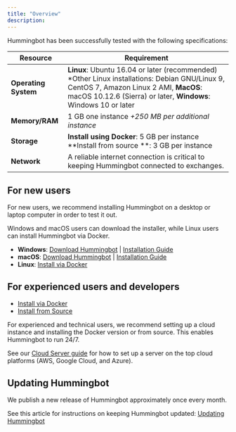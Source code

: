 ```yaml
---
title: "Overview"
description:
---
```


Hummingbot has been successfully tested with the following specifications:

| Resource             | Requirement                                                                                                                                                                                                |
| -------------------- | ---------------------------------------------------------------------------------------------------------------------------------------------------------------------------------------------------------- |
| **Operating System** | **Linux**: Ubuntu 16.04 or later (recommended) \*Other Linux installations: Debian GNU/Linux 9, CentOS 7, Amazon Linux 2 AMI, **MacOS**: macOS 10.12.6 (Sierra) or later, **Windows**: Windows 10 or later |
| **Memory/RAM**       | 1 GB one instance _+250 MB per additional instance_                                                                                                                                                        |
| **Storage**          | **Install using Docker**: 5 GB per instance **Install from source **: 3 GB per instance                                                                                                                    |
| **Network**          | A reliable internet connection is critical to keeping Hummingbot connected to exchanges.                                                                                                                   |

## For new users

For new users, we recommend installing Hummingbot on a desktop or laptop computer in order to test it out.

Windows and macOS users can download the installer, while Linux users can install Hummingbot via Docker.

- **Windows**: [Download Hummingbot](https://hummingbot.io/download) | [Installation Guide](download/#WindowsBinaryInstallation)
- **macOS**: [Download Hummingbot](https://hummingbot.io/download) | [Installation Guide](download/#macOS)
- **Linux**: [Install via Docker](docker)

## For experienced users and developers

- [Install via Docker](docker)
- [Install from Source](source)

For experienced and technical users, we recommend setting up a cloud instance and installing the Docker version or from source. This enables Hummingbot to run 24/7.

See our [Cloud Server guide](cloud) for how to set up a server on the top cloud platforms (AWS, Google Cloud, and Azure).

## Updating Hummingbot

We publish a new release of Hummingbot approximately once every month.

See this article for instructions on keeping Hummingbot updated: [Updating Hummingbot](updating)
